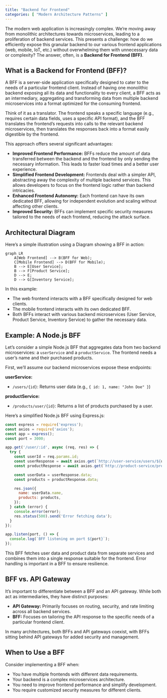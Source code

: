 ```yaml
---
title: "Backend for Frontend"
categories: [ "Modern Architecture Patterns" ]
---
```



The modern web application is increasingly complex. We're moving away from monolithic architectures towards microservices, leading to a proliferation of backend services. This presents a challenge: how do we efficiently expose this granular backend to our various frontend applications (web, mobile, IoT, etc.) without overwhelming them with unnecessary data or complexity? The answer, often, is a **Backend for Frontend (BFF)**.

## What is a Backend for Frontend (BFF)?

A BFF is a server-side application specifically designed to cater to the needs of a particular frontend client.  Instead of having one monolithic backend exposing all its data and functionality to every client, a BFF acts as an intermediary, aggregating and transforming data from multiple backend microservices into a format optimized for the consuming frontend.

Think of it as a translator.  The frontend speaks a specific language (e.g., requires certain data fields, uses a specific API format), and the BFF translates the frontend's requests into calls to the relevant backend microservices, then translates the responses back into a format easily digestible by the frontend.

This approach offers several significant advantages:

* **Improved Frontend Performance:** BFFs reduce the amount of data transferred between the backend and the frontend by only sending the necessary information.  This leads to faster load times and a better user experience.
* **Simplified Frontend Development:** Frontends deal with a simpler API, abstracting away the complexity of multiple backend services.
 This allows developers to focus on the frontend logic rather than backend intricacies.
* **Enhanced Frontend Autonomy:**  Each frontend can have its own dedicated BFF, allowing for independent evolution and scaling without affecting other clients.
* **Improved Security:**  BFFs can implement specific security measures tailored to the needs of each frontend, reducing the attack surface.


## Architectural Diagram

Here's a simple illustration using a Diagram showing a BFF in action:


```mermaid
graph LR
    A[Web Frontend] --> B(BFF for Web);
    C[Mobile Frontend] --> D(BFF for Mobile);
    B --> E[User Service];
    B --> F[Product Service];
    D --> E;
    D --> G[Inventory Service];
```

In this example:

* The web frontend interacts with a BFF specifically designed for web clients.
* The mobile frontend interacts with its own dedicated BFF.
* Both BFFs interact with various backend microservices (User Service, Product Service, Inventory Service) to gather the necessary data.


## Example:  A Node.js BFF

Let's consider a simple Node.js BFF that aggregates data from two backend microservices: a `userService` and a `productService`.  The frontend needs a user's name and their purchased products.

First, we'll assume our backend microservices expose these endpoints:

**userService:**

* `/users/{id}`: Returns user data (e.g., `{ id: 1, name: "John Doe" }`)

**productService:**

* `/products/user/{id}`: Returns a list of products purchased by a user.


Here's a simplified Node.js BFF using Express.js:

```javascript
const express = require('express');
const axios = require('axios');
const app = express();
const port = 3000;

app.get('/user/:id', async (req, res) => {
  try {
    const userId = req.params.id;
    const userResponse = await axios.get(`http://user-service/users/${userId}`);
    const productResponse = await axios.get(`http://product-service/products/user/${userId}`);

    const userData = userResponse.data;
    const products = productResponse.data;

    res.json({
      name: userData.name,
      products: products,
    });
  } catch (error) {
    console.error(error);
    res.status(500).send('Error fetching data');
  }
});

app.listen(port, () => {
  console.log(`BFF listening on port ${port}`);
});
```

This BFF fetches user data and product data from separate services and combines them into a single response suitable for the frontend.  Error handling is important in a BFF to ensure resilience.


## BFF vs. API Gateway

It's important to differentiate between a BFF and an API gateway. While both act as intermediaries, they have distinct purposes:

* **API Gateway:** Primarily focuses on routing, security, and rate limiting across all backend services.
* **BFF:** Focuses on tailoring the API response to the specific needs of a particular frontend client.

In many architectures, both BFFs and API gateways coexist, with BFFs sitting behind API gateways for added security and management.


## When to Use a BFF

Consider implementing a BFF when:

* You have multiple frontends with different data requirements.
* Your backend is a complex microservices architecture.
* You need to improve frontend performance and simplify development.
* You require customized security measures for different clients.





